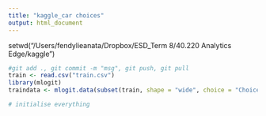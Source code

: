 ```yaml
---
title: "kaggle_car choices"
output: html_document
---
```

setwd("/Users/fendylieanata/Dropbox/ESD_Term 8/40.220 Analytics Edge/kaggle")
```r
#git add ., git commit -m "msg", git push, git pull
train <- read.csv("train.csv")
library(mlogit)
traindata <- mlogit.data(subset(train, shape = "wide", choice = "Choice", varying = c(4:83), sep = "", alt.levels = c("Ch1","Ch2","Ch3","Ch4"),id.var="Case"))

```

```r
# initialise everything

```

